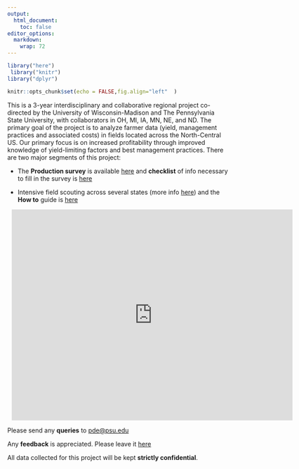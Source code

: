 ```yaml
---
output:
  html_document:
    toc: false
editor_options: 
  markdown: 
    wrap: 72
---
```


```r
 
library("here")
 library("knitr")
library("dplyr")
```

```r
knitr::opts_chunk$set(echo = FALSE,fig.align="left"  )
```

This is a 3-year interdisciplinary and collaborative regional project
co-directed by the University of Wisconsin-Madison and The Pennsylvania
State University, with collaborators in OH, MI, IA, MN, NE, and ND. The
primary goal of the project is to analyze farmer data (yield, management
practices and associated costs) in fields located across the
North-Central US. Our primary focus is on increased profitability
through improved knowledge of yield-limiting factors and best management
practices. There are two major segments of this project:

-   The **Production survey** is available
    [here](https://survey123.arcgis.com/share/4bacfb5607d147ac80c2fe282ad7206a)
    and **checklist** of info necessary to fill in the survey is
    [here](https://docs.google.com/document/d/1I1oa36d_ObWw13RJOL4bM_ONlPZi4OWQMujQPUF7BQo/edit?usp=sharing)

-   Intensive field scouting across several states (more info
    [here](https://coolbean.info/soybean-research/data-driven-knowledge/))
    and the **How to** guide is
    [here](https://docs.google.com/document/d/1q_V8d3wQTgxxyuOwsDbPoDL5ddiMfWvW0H8dK8oq_Yw/edit?usp=sharing)

```{=html}
<div style="width: 640px; height: 480px; margin: 10px; position: relative;"><iframe allowfullscreen frameborder="0" style="width:640px; height:480px" src="https://lucid.app/documents/embedded/02e6e129-1594-4ccf-b774-677a981fedca" id="kbUg_0~mFnz0"></iframe></div>
```
Please send any **queries** to
[pde\@psu.edu](mailto:pde6@psu.edu){.email}

Any **feedback** is appreciated. Please leave it
[here](https://forms.gle/xEJJ3nUdatU8hWcw7)

All data collected for this project will be kept **strictly
confidential**.

<!-- Add shiny app this way  -->
<!-- ```{=html} -->

<!-- <iframe width="100%" height="800" -->
<!--   src="https://felipedallalana.shinyapps.io/Temporal_shiny/" -->
<!--   frameborder="0" allow="autoplay; encrypted-media" -->
<!--   allowfullscreen></iframe> -->
<!-- ``` -->
<!-- sasdas -->
<!-- ```{=html} -->
<!-- <iframe width="100%" height="100%" -->
<!--   src="https://felipedallalana.shinyapps.io/Temporal_shiny/" -->
<!--   frameborder="0" allow="autoplay></iframe> -->
<!-- ``` -->
